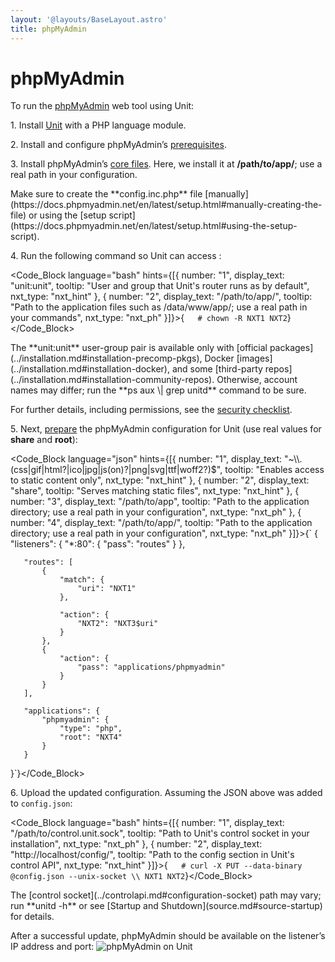 ```yaml
---
layout: '@layouts/BaseLayout.astro'
title: phpMyAdmin
---
```

# phpMyAdmin

To run the [phpMyAdmin](https://www.phpmyadmin.net) web tool using Unit:

1\. Install [Unit](../installation.md#installation-precomp-pkgs) with a PHP language module.

2\. Install and configure phpMyAdmin’s [prerequisites](https://docs.phpmyadmin.net/en/latest/require.html).

3\. Install phpMyAdmin’s [core files](https://docs.phpmyadmin.net/en/latest/setup.html#quick-install-1).  Here, we install it at **/path/to/app/**; use a real path in your configuration.

<Note type="note">
Make sure to create the **config.inc.php** file [manually](https://docs.phpmyadmin.net/en/latest/setup.html#manually-creating-the-file) or using the [setup script](https://docs.phpmyadmin.net/en/latest/setup.html#using-the-setup-script).
</Note>

4\. Run the following command so Unit can access :

<Code_Block language="bash" hints={[{ number: "1", display_text: "unit:unit", tooltip: "User and group that Unit's router runs as by default", nxt_type: "nxt_hint" }, { number: "2", display_text: "/path/to/app/", tooltip: "Path to the application files such as /data/www/app/; use a real path in your commands", nxt_type: "nxt_ph" }]}>{`   # chown -R NXT1 NXT2`}</Code_Block>

<Note type="note">
The **unit:unit** user-group pair is available only with [official packages](../installation.md#installation-precomp-pkgs), Docker [images](../installation.md#installation-docker), and some [third-party repos](../installation.md#installation-community-repos). Otherwise, account names may differ; run the **ps aux \| grep unitd** command to be sure.
</Note>

For further details, including permissions, see the [security checklist](security.md#security-apps).

5\. Next, [prepare](../configuration.md#configuration-php) the phpMyAdmin configuration for Unit (use real values for **share** and **root**):

<Code_Block language="json" hints={[{ number: "1", display_text: "~\\\\.(css|gif|html?|ico|jpg|js(on)?|png|svg|ttf|woff2?)$", tooltip: "Enables access to static content only", nxt_type: "nxt_hint" }, { number: "2", display_text: "share", tooltip: "Serves matching static files", nxt_type: "nxt_hint" }, { number: "3", display_text: "/path/to/app", tooltip: "Path to the application directory; use a real path in your configuration", nxt_type: "nxt_ph" }, { number: "4", display_text: "/path/to/app/", tooltip: "Path to the application directory; use a real path in your configuration", nxt_type: "nxt_ph" }]}>{`   {
       "listeners": {
           "*:80": {
               "pass": "routes"
           }
       },

       "routes": [
           {
               "match": {
                   "uri": "NXT1"
               },

               "action": {
                   "NXT2": "NXT3$uri"
               }
           },
           {
               "action": {
                   "pass": "applications/phpmyadmin"
               }
           }
       ],

       "applications": {
           "phpmyadmin": {
               "type": "php",
               "root": "NXT4"
           }
       }
   }`}</Code_Block>

6\. Upload the updated configuration.  Assuming the JSON above was added to `config.json`:

<Code_Block language="bash" hints={[{ number: "1", display_text: "/path/to/control.unit.sock", tooltip: "Path to Unit's control socket in your installation", nxt_type: "nxt_ph" }, { number: "2", display_text: "http://localhost/config/", tooltip: "Path to the config section in Unit's control API", nxt_type: "nxt_hint" }]}>{`   # curl -X PUT --data-binary @config.json --unix-socket \\
          NXT1 NXT2`}</Code_Block>

<Note type="note">
The [control socket](../controlapi.md#configuration-socket) path may vary; run **unitd -h** or see [Startup and Shutdown](source.md#source-startup) for details.
</Note>

After a successful update, phpMyAdmin should be available on the listener’s IP address and port: ![phpMyAdmin on Unit](/images/phpmyadmin.png)